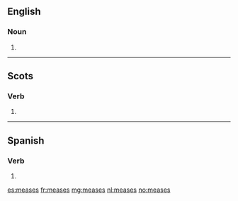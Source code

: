 ==English==

===Noun===
{{head|en|noun plural form}}

# {{plural of|mease|lang=en}}

----

==Scots==

===Verb===
{{head|sco|verb form}}

# {{sco-third-person singular of|mease}}

----

==Spanish==

===Verb===
{{head|es|verb form}}

# {{es-verb form of|ending=ar|mood=subjunctive|tense=imperfect|sera=se|pers=2|formal=no|number=singular|mear}}

[[es:meases]]
[[fr:meases]]
[[mg:meases]]
[[nl:meases]]
[[no:meases]]